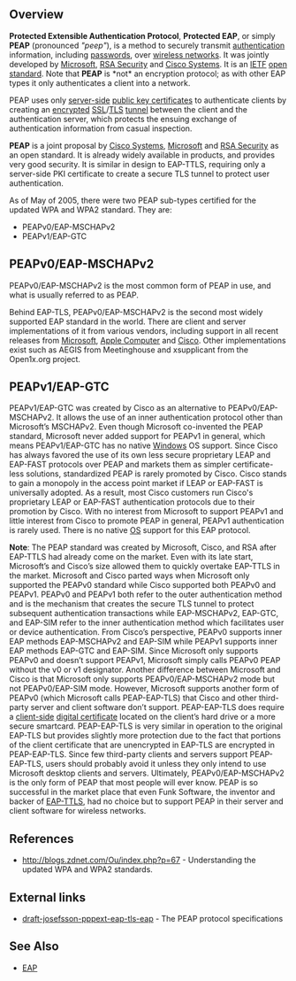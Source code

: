 == Overview ==

'''Protected Extensible Authentication Protocol''', '''Protected EAP''', or simply '''PEAP''' (pronounced ''"peep"''), is a method to securely transmit [[authentication]] information, including [[password]]s, over [[wireless LAN|wireless network]]s. It was jointly developed by [[Microsoft]], [[RSA Security]] and [[Cisco Systems]]. It is an [[IETF]] [[open standard]]. Note that '''PEAP''' is *not* an encryption protocol; as with other EAP types it only authenticates a client into a network. 

PEAP uses only [[server-side]] [[public key certificate]]s to authenticate clients by creating an [[encryption|encrypted]] [[Secure Sockets Layer|SSL]]/[[Transport Layer Security|TLS]] [[Tunneling protocol|tunnel]] between the client and the authentication server, which protects the ensuing exchange of authentication information from casual inspection.

'''PEAP''' is a joint proposal by [[Cisco Systems]], [[Microsoft]] and [[RSA Security]] as an open standard. It is already widely available in products, and provides very good security. It is similar in design to EAP-TTLS, requiring only a server-side PKI certificate to create a secure TLS tunnel to protect user authentication.

As of May of 2005, there were two PEAP sub-types certified for the updated WPA and WPA2 standard. They are:
* PEAPv0/EAP-MSCHAPv2
* PEAPv1/EAP-GTC

== PEAPv0/EAP-MSCHAPv2 ==

PEAPv0/EAP-MSCHAPv2 is the most common form of PEAP in use, and what is usually referred to as PEAP. 

Behind EAP-TLS, PEAPv0/EAP-MSCHAPv2 is the second most widely supported EAP standard in the world. There are client and server implementations of it from various vendors, including support in all recent releases from [[Microsoft]], [[Apple Computer]] and [[Cisco Systems|Cisco]]. Other implementations exist such as AEGIS from Meetinghouse and xsupplicant from the Open1x.org project.

== PEAPv1/EAP-GTC ==

PEAPv1/EAP-GTC was created by Cisco as an alternative to PEAPv0/EAP-MSCHAPv2. It allows the use of an inner authentication protocol other than Microsoft’s MSCHAPv2. Even though Microsoft co-invented the PEAP standard, Microsoft never added support for PEAPv1 in general, which means PEAPv1/EAP-GTC has no native [[Microsoft Windows|Windows]] OS support. Since Cisco has always favored the use of its own less secure proprietary LEAP and EAP-FAST protocols over PEAP and markets them as simpler certificate-less solutions, standardized PEAP is rarely promoted by Cisco. Cisco stands to gain a monopoly in the access point market if LEAP or EAP-FAST is universally adopted. As a result, most Cisco customers run Cisco's proprietary LEAP or EAP-FAST authentication protocols due to their promotion by Cisco. With no interest from Microsoft to support PEAPv1 and little interest from Cisco to promote PEAP in general, PEAPv1 authentication is rarely used. There is no native [[OS]] support for this EAP protocol.

'''Note''': The PEAP standard was created by Microsoft, Cisco, and RSA after EAP-TTLS had already come on the market. Even with its late start, Microsoft’s and Cisco’s size allowed them to quickly overtake EAP-TTLS in the market. Microsoft and Cisco parted ways when Microsoft only supported the PEAPv0 standard while Cisco supported both PEAPv0 and PEAPv1. PEAPv0 and PEAPv1 both refer to the outer authentication method and is the mechanism that creates the secure TLS tunnel to protect subsequent authentication transactions while EAP-MSCHAPv2, EAP-GTC, and EAP-SIM refer to the inner authentication method which facilitates user or device authentication. From Cisco’s perspective, PEAPv0 supports inner EAP methods EAP-MSCHAPv2 and EAP-SIM while PEAPv1 supports inner EAP methods EAP-GTC and EAP-SIM. Since Microsoft only supports PEAPv0 and doesn’t support PEAPv1, Microsoft simply calls PEAPv0 PEAP without the v0 or v1 designator. Another difference between Microsoft and Cisco is that Microsoft only supports PEAPv0/EAP-MSCHAPv2 mode but not PEAPv0/EAP-SIM mode. However, Microsoft supports another form of PEAPv0 (which Microsoft calls PEAP-EAP-TLS) that Cisco and other third-party server and client software don’t support. PEAP-EAP-TLS does require a [[client-side]] [[digital certificate]] located on the client’s hard drive or a more secure smartcard. PEAP-EAP-TLS is very similar in operation to the original EAP-TLS but provides slightly more protection due to the fact that portions of the client certificate that are unencrypted in EAP-TLS are encrypted in PEAP-EAP-TLS. Since few third-party clients and servers support PEAP-EAP-TLS, users should probably avoid it unless they only intend to use Microsoft desktop clients and servers. Ultimately, PEAPv0/EAP-MSCHAPv2 is the only form of PEAP that most people will ever know. PEAP is so successful in the market place that even Funk Software, the inventor and backer of [[EAP-TTLS]], had no choice but to support PEAP in their server and client software for wireless networks.

==References==

* [http://blogs.zdnet.com/Ou/index.php?p=67 http://blogs.zdnet.com/Ou/index.php?p=67] - Understanding the updated WPA and WPA2 standards.

==External links==

* [http://www.potaroo.net/ietf/idref/draft-josefsson-pppext-eap-tls-eap/ draft-josefsson-pppext-eap-tls-eap] - The PEAP protocol specifications

==See Also==

* [[EAP]]
